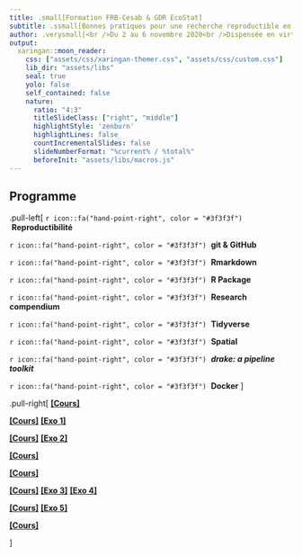 ```yaml
---
title: .small[Formation FRB-Cesab & GDR EcoStat]
subtitle: .ssmall[Bonnes pratiques pour une recherche reproductible en écologie numérique]
author: .verysmall[<br />Du 2 au 6 novembre 2020<br />Dispensée en virtuel]
output:
  xaringan::moon_reader:
    css: ["assets/css/xaringan-themer.css", "assets/css/custom.css"]
    lib_dir: "assets/libs"
    seal: true
    yolo: false
    self_contained: false
    nature:
      ratio: "4:3"
      titleSlideClass: ["right", "middle"]
      highlightStyle: 'zenburn'
      highlightLines: false
      countIncrementalSlides: false
      slideNumberFormat: "%current% / %total%"
      beforeInit: "assets/libs/macros.js"
---
```



## Programme


.pull-left[
`r icon::fa("hand-point-right", color = "#3f3f3f")` &nbsp;**Reproductibilité**

`r icon::fa("hand-point-right", color = "#3f3f3f")` &nbsp;**git & GitHub**

`r icon::fa("hand-point-right", color = "#3f3f3f")` &nbsp;**Rmarkdown**

`r icon::fa("hand-point-right", color = "#3f3f3f")` &nbsp;**R Package**

`r icon::fa("hand-point-right", color = "#3f3f3f")` &nbsp;**Research compendium**

`r icon::fa("hand-point-right", color = "#3f3f3f")` &nbsp;**Tidyverse**

`r icon::fa("hand-point-right", color = "#3f3f3f")` &nbsp;**Spatial**

`r icon::fa("hand-point-right", color = "#3f3f3f")` &nbsp;**_drake: a pipeline toolkit_**

`r icon::fa("hand-point-right", color = "#3f3f3f")` &nbsp;**Docker**
]

.pull-right[
[**[Cours]**](courses/open-sci/index.html)

[**[Cours]**](courses/intro-git/index.html)&nbsp;[**[Exo 1]**](exercises/exercise05/index.html)

[**[Cours]**](courses/rmarkdown/index.html)&nbsp;[**[Exo 2]**](exercises/exercise06/index.html)

[**[Cours]**](courses/r-pkg/index.html)

[**[Cours]**](courses/res-compendium/index.html)

[**[Cours]**](courses/tidyverse/index.html)&nbsp;[**[Exo 3]**](exercises/exercise02/index.html)&nbsp;[**[Exo 4]**](exercises/exercise03/index.html)

[**[Cours]**](courses/r-spatial/index.html)&nbsp;[**[Exo 5]**](exercises/exercise04/index.html)

[**[Cours]**](courses/drake/drake_intro/intro_drake.html)

<!-- [**[Cours]**](courses/r-pkg/index.html) -->
]
